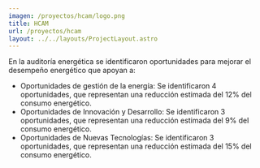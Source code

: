 ```yaml
---
imagen: /proyectos/hcam/logo.png
title: HCAM
url: /proyectos/hcam
layout: ../../layouts/ProjectLayout.astro
---
```


<Cover img={cover} title="Epmaps"/>

<BasicSection img={p0} 
title='Auditoría energética' 
img_description='Taller de difusión de resultados de la Auditoría Energética en el HCAM para el sector hospitalario.'>
En la auditoría energética se identificaron oportunidades para mejorar el desempeño energético que apoyan a:

- Oportunidades de gestión de la energía: Se identificaron 4 oportunidades, que representan una reducción estimada del 12% del consumo energético.
- Oportunidades de Innovación y Desarrollo: Se identificaron 3 oportunidades, que representan una reducción estimada del 9% del consumo energético.
- Oportunidades de Nuevas Tecnologías: Se identificaron 3 oportunidades, que representan una reducción estimada del 15% del consumo energético.
</BasicSection>





